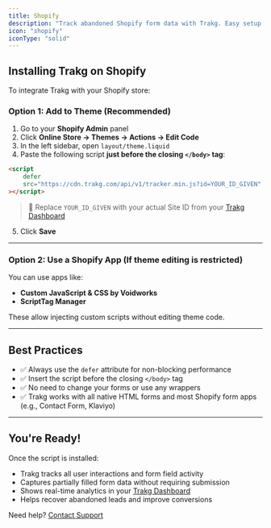 ```yaml
---
title: Shopify
description: "Track abandoned Shopify form data with Trakg. Easy setup without modifying your form structure."
icon: "shopify"
iconType: "solid"
---
```


## Installing Trakg on Shopify

To integrate Trakg with your Shopify store:

### Option 1: Add to Theme (Recommended)

1. Go to your **Shopify Admin** panel
2. Click **Online Store → Themes → Actions → Edit Code**
3. In the left sidebar, open `layout/theme.liquid`
4. Paste the following script **just before the closing `</body>` tag**:

```html
<script
	defer
	src="https://cdn.trakg.com/api/v1/tracker.min.js?id=YOUR_ID_GIVEN"
></script>
```

> 🔁 Replace `YOUR_ID_GIVEN` with your actual Site ID from your [Trakg Dashboard](https://app.trakg.com)

5. Click **Save**

---

### Option 2: Use a Shopify App (If theme editing is restricted)

You can use apps like:

-   **Custom JavaScript & CSS by Voidworks**
-   **ScriptTag Manager**

These allow injecting custom scripts without editing theme code.

---

## Best Practices

-   ✅ Always use the `defer` attribute for non-blocking performance
-   ✅ Insert the script before the closing `</body>` tag
-   ✅ No need to change your forms or use any wrappers
-   ✅ Trakg works with all native HTML forms and most Shopify form apps (e.g., Contact Form, Klaviyo)

---

## You're Ready!

Once the script is installed:

-   Trakg tracks all user interactions and form field activity
-   Captures partially filled form data without requiring submission
-   Shows real-time analytics in your [Trakg Dashboard](https://app.trakg.com)
-   Helps recover abandoned leads and improve conversions

Need help? [Contact Support](https://trakg.com/contact)
